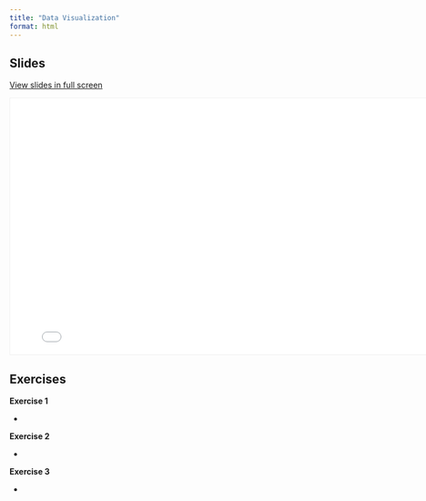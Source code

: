 ```yaml
---
title: "Data Visualization"
format: html
---
```


## Slides

[View slides in full screen](02_DataVisualization.html)

```{=html}
<iframe class="slide-deck" src="02_DataVisualization.html" height="450" width="800" style="border: 1px solid #F0F0F0;"></iframe>
```
## Exercises

**Exercise 1**

-    

**Exercise 2**

-    

**Exercise 3**

-    